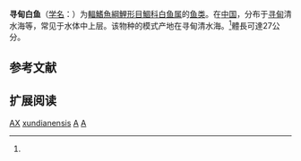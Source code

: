 {{Speciesbox
| name = 寻甸白鱼
| status = DD
| status_system = IUCN3.1
| image = 
| genus = Anabarilius
| species = xundianensis
| authority = He, 1984<ref name='id5828'>{{cite web| url =http://www.bioinfo.cn/db05/BjdwSpecies.php?action=view&id=5828| title =寻甸白鱼| work =中国动物物种编目数据库| publisher =中国科学院微生物研究所| author =中国科学院动物研究所| accessdate =2009-04-11| deadurl =yes| archiveurl =https://web.archive.org/web/20160305055845/http://www.bioinfo.cn/db05/BjdwSpecies.php?action=view&id=5828| archivedate =2016-03-05}}</ref>
| synonyms = 
}}

'''寻甸白鱼'''（[[学名|学名]]：{{lang|la|''Anabarilius xundianensis''}}）为[[輻鰭魚綱|輻鰭魚綱]][[鯉形目|鯉形目]][[鯝科|鯝科]][[白鱼属|白鱼属]]的[[鱼类|鱼类]]。在[[中国|中国]]，分布于[[寻甸|寻甸]]清水海等，常见于水体中上层。该物种的模式产地在寻甸清水海。<ref name='id5828'/>體長可達27公分。

== 参考文献 ==
{{reflist}}

== 扩展阅读 ==
{{refbegin}}
{{wikispecies-inline|Anabarilius xundianensis|寻甸白鱼}}
{{refend}}

{{Anabarilius}}
{{Taxonbar|from=Q1039098}}

[[Category:IUCN红色名录数据缺乏物种|AX]]
[[Category:白鱼属|xundianensis]]
[[Category:中國特有魚類|A]]
[[Category:1984年描述的魚類|A]]

{{鯉形目小作品}}
